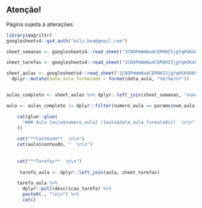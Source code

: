 
:::{.callout-warning}
## Atenção!
Página sujeita à alterações.
:::


```r
library(magrittr)
googlesheets4::gs4_auth("milz.bea@gmail.com")

sheet_semanas <- googlesheets4::read_sheet("1CN9PmWmNa4CEM9HI5jgYqHSK48K92n--BZWXglH5NVE", sheet = "semanas")

sheet_tarefas <- googlesheets4::read_sheet("1CN9PmWmNa4CEM9HI5jgYqHSK48K92n--BZWXglH5NVE", sheet = "tarefas")

sheet_aulas <- googlesheets4::read_sheet("1CN9PmWmNa4CEM9HI5jgYqHSK48K92n--BZWXglH5NVE", sheet = "aulas") %>% 
  dplyr::mutate(data_aula_formatado = format(data_aula, "%d/%m/%Y"))


aulas_completo <- sheet_aulas %>% dplyr::left_join(sheet_semanas, "numero_semana")

aula <- aulas_completo |> dplyr::filter(numero_aula == params$num_aula)

```


```r

    cat(glue::glue(
      "### Aula {aula$numero_aula} ({aula$data_aula_formatado})  \n\n"
    ))
    
    cat("**Conteúdo**  \n\n")
    cat(aula$conteudo, "  \n\n")
    
    
    cat("**Tarefas**  \n\n")
    
     tarefa_aula <- dplyr::left_join(aula, sheet_tarefas)

    tarefa_aula %>%
      dplyr::pull(descricao_tarefa) %>%
      paste0(., "\n\n") %>%
      cat()

```

